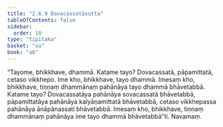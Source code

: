 ```yaml
---
title: "2.6.9 Dovacassatāsutta"
tableOfContents: false
sidebar:
  order: 10
type: "tipitaka"
basket: "su"
book: "a6"
---
```



<DynamicBreadcrumb />

<Division number="115" book="a6" bookNo="16" page="390">

<Paragraph number="758" book="a6">
“Tayome, bhikkhave, dhammā. Katame tayo? Dovacassatā, pāpamittatā, cetaso vikkhepo. Ime kho, bhikkhave, tayo dhammā. Imesaṃ kho, bhikkhave, tiṇṇaṃ dhammānaṃ pahānāya tayo dhammā bhāvetabbā. Katame tayo? Dovacassatāya pahānāya sovacassatā bhāvetabbā, pāpamittatāya pahānāya kalyāṇamittatā bhāvetabbā, cetaso vikkhepassa pahānāya ānāpānassati bhāvetabbā. Imesaṃ kho, bhikkhave, tiṇṇaṃ dhammānaṃ pahānāya ime tayo dhammā bhāvetabbā”ti.

</Paragraph>
</Division>

<Paragraph number="759" type="center" book="a6">
Navamaṃ.
</Paragraph>